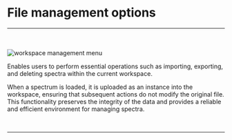 
# File management options

<hr></hr>
<br></br>
<Image src="/images/file_management_menu.png" alt="workspace management menu" width={783} height={55} />


Enables users to perform essential operations such as importing, exporting, and deleting spectra within the current workspace. 

When a spectrum is loaded, it is uploaded as an instance into the workspace, ensuring that subsequent actions do not modify the original file. This functionality preserves the integrity of the data and provides a reliable and efficient environment for managing spectra.

<br />
<hr />
<br />
<ImageLink href="/file_management/import_spectra" image={{alt: "import spectra icon", src: "/images/import_spectra_icon.svg"}} text="Import spectra" />
<br />
<ImageLink href="/file_management/export_spectra" image={{alt: "export spectra icon", src: "/images/export_spectra_icon.svg"}} text="Export spectra" />
<br />
<ImageLink href="/file_management/delete_spectra" image={{alt: "delete spectra icon", src: "/images/delete_spectra_icon.svg"}} text="Delete spectra" />
